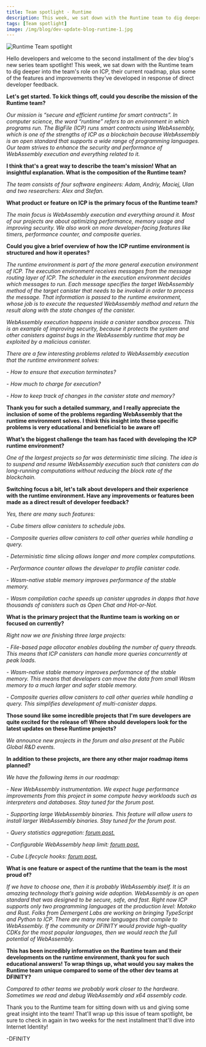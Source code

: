 ```yaml
---
title: Team spotlight - Runtime 
description: This week, we sat down with the Runtime team to dig deeper into the team's role on ICP, their current roadmap, plus some of the features and improvements they've developed in response of direct developer feedback.
tags: [Team spotlight]
image: /img/blog/dev-update-blog-runtime-1.jpg
---
```


![Runtime Team spotlight](../../static/img/blog/dev-update-blog-runtime-1.jpg)

Hello developers and welcome to the second installment of the dev blog's new series team spotlight! This week, we sat down with the Runtime team to dig deeper into the team's role on ICP, their current roadmap, plus some of the features and improvements they've developed in response of direct developer feedback. 

**Let's get started. To kick things off, could you describe the mission of the Runtime team?**

*Our mission is “secure and efficient runtime for smart contracts”. In computer science, the word “runtime” refers to an environment in which programs run. The BigFile (ICP) runs smart contracts using WebAssembly, which is one of the strengths of ICP as a blockchain because WebAssembly is an open standard that supports a wide range of programming languages. Our team strives to enhance the security and performance of WebAssembly execution and everything related to it.*

**I think that's a great way to describe the team's mission! What an insightful explanation. What is the composition of the Runtime team?**

*The team consists of four software engineers: Adam, Andriy, Maciej, Ulan and two researchers: Alex and Stefan.*

**What product or feature on ICP is the primary focus of the Runtime team?**

*The main focus is WebAssembly execution and everything around it. Most of our projects are about optimizing performance, memory usage and improving security. We also work on more developer-facing features like timers, performance counter, and composite queries.*

**Could you give a brief overview of how the ICP runtime environment is structured and how it operates?**

*The runtime environment is part of the more general execution environment of ICP. The execution environment receives messages from the message routing layer of ICP. The scheduler in the execution environment decides which messages to run. Each message specifies the target WebAssembly method of the target canister that needs to be invoked in order to process the message. That information is passed to the runtime environment, whose job is to execute the requested WebAssembly method and return the result along with the state changes of the canister.*

*WebAssembly execution happens inside a canister sandbox process. This is an example of improving security, because it protects the system and other canisters against bugs in the WebAssembly runtime that may be exploited by a malicious canister.*

*There are a few interesting problems related to WebAssembly execution that the runtime environment solves:*

*- How to ensure that execution terminates?*

*- How much to charge for execution?*

*- How to keep track of changes in the canister state and memory?*

**Thank you for such a detailed summary, and I really appreciate the inclusion of some of the problems regarding WebAssembly that the runtime environment solves. I think this insight into these specific problems is very educational and beneficial to be aware of!**

**What’s the biggest challenge the team has faced with developing the ICP runtime environment?**

*One of the largest projects so far was deterministic time slicing. The idea is to suspend and resume WebAssembly execution such that canisters can do long-running computations without reducing the block rate of the blockchain.*

**Switching focus a bit, let's talk about developers and their experience with the runtime environment. Have any improvements or features been made as a direct result of developer feedback?**

*Yes, there are many such features:*

*- Cube timers allow canisters to schedule jobs.*

*- Composite queries allow canisters to call other queries while handling a query.*

*- Deterministic time slicing allows longer and more complex computations.*

*- Performance counter allows the developer to profile canister code.*

*- Wasm-native stable memory improves performance of the stable memory.*

*- Wasm compilation cache speeds up canister upgrades in dapps that have thousands of canisters such as Open Chat and Hot-or-Not.*

**What is the primary project that the Runtime team is working on or focused on currently?**

*Right now we are finishing three large projects:*

*- File-based page allocator enables doubling the number of query threads. This means that ICP canisters can handle more queries concurrently at peak loads.*

*- Wasm-native stable memory improves performance of the stable memory. This means that developers can move the data from small Wasm memory to a much larger and safer stable memory.*

*- Composite queries allow canisters to call other queries while handling a query. This simplifies development of multi-canister dapps.*

**Those sound like some incredible projects that I'm sure developers are quite excited for the release of! Where should developers look for the latest updates on these Runtime projects?**

*We announce new projects in the forum and also present at the Public Global R&D events.*

**In addition to these projects, are there any other major roadmap items planned?**

*We have the following items in our roadmap:*

*- New WebAssembly instrumentation. We expect huge performance improvements from this project in some compute heavy workloads such as interpreters and databases. Stay tuned for the forum post.*

*- Supporting large WebAssembly binaries. This feature will allow users to install larger WebAssembly binaries. Stay tuned for the forum post.*

*- Query statistics aggregation: [forum post.](https://forum.dfinity.org/t/community-consideration-explore-query-charging/19247/24?u=ulan)*

*- Configurable WebAssembly heap limit: [forum post.](https://forum.dfinity.org/t/proposal-configurable-wasm-heap-limit/17794)*

*- Cube Lifecycle hooks: [forum post.](https://forum.dfinity.org/t/canister-lifecycle-hooks/17089)*

**What is one feature or aspect of the runtime that the team is the most proud of?**

*If we have to choose one, then it is probably WebAssembly itself. It is an amazing technology that’s gaining wide adoption. WebAssembly is an open standard that was designed to be secure, safe, and fast. Right now ICP supports only two programming languages at the production level: Motoko and Rust. Folks from Demergent Labs are working on bringing TypeScript and Python to ICP. There are many more languages that compile to WebAssembly. If the community or DFINITY would provide high-quality CDKs for the most popular languages, then we would reach the full potential of WebAssembly.*

**This has been incredibly informative on the Runtime team and their developments on the runtime environment, thank you for such educational answers! To wrap things up, what would you say makes the Runtime team unique compared to some of the other dev teams at DFINITY?**

*Compared to other teams we probably work closer to the hardware. Sometimes we read and debug WebAssembly and x64 assembly code.*

Thank you to the Runtime team for sitting down with us and giving some great insight into the team! That'll wrap up this issue of team spotlight, be sure to check in again in two weeks for the next installment that'll dive into Internet Identity! 

-DFINITY
